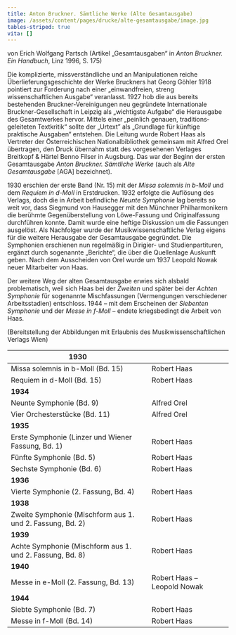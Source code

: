 ```yaml
---
title: Anton Bruckner. Sämtliche Werke (Alte Gesamtausgabe)
image: /assets/content/pages/drucke/alte-gesamtausgabe/image.jpg
tables-striped: true
vita: []
---
```

von Erich Wolfgang Partsch (Artikel „Gesamtausgaben“ in *Anton Bruckner. Ein Handbuch*, Linz 1996, S. 175)

Die komplizierte, missverständliche und an Manipulationen reiche Überlieferungsgeschichte der Werke Bruckners hat Georg Göhler 1918 pointiert zur Forderung nach einer „einwandfreien, streng wissenschaftlichen Ausgabe“ veranlasst. 1927 hob die aus bereits bestehenden Bruckner-Vereinigungen neu gegründete Internationale Bruckner-Gesellschaft in Leipzig als „wichtigste Aufgabe“ die Herausgabe des Gesamtwerkes hervor. Mittels einer „peinlich genauen, tra­ditions­geleiteten Textkritik“ sollte der „Urtext” als „Grundlage für künftige praktische Ausgaben“ entstehen. Die Leitung wurde Robert Haas als Vertreter der Öster­reichischen Nationalbibliothek gemeinsam mit Alfred Orel übertragen, den Druck übernahm statt des vorgesehenen Verlages Breitkopf & Härtel Benno Filser in Augsburg. Das war der Beginn der ersten Gesamtausgabe *Anton Bruckner. Sämtliche Werke* (auch als *Alte Gesamtausgabe* \[AGA] bezeichnet).

1930 erschien der erste Band (Nr. 15) mit der *Missa solemnis in b-Moll* und dem *Requiem in d-Moll* in Erstdrucken. 1932 erfolgte die Auflösung des Verlags, doch die in Arbeit befindliche *Neunte Symphonie* lag bereits so weit vor, dass Siegmund von Hausegger mit den Münchner Philharmonikern die berühmte Gegenüberstellung von Löwe-Fassung und Originalfassung durchführen konnte. Damit wurde eine heftige Diskussion um die Fassungen ausgelöst. Als Nachfolger wurde der Musik­wissenschaftliche Verlag eigens für die weitere Herausgabe der Gesamtausgabe gegründet. Die Symphonien erschienen nun regelmäßig in Dirigier- und Studienpartituren, ergänzt durch sogenannte „Berichte“, die über die Quellenlage Auskunft geben. Nach dem Ausscheiden von Orel wurde um 1937 Leopold Nowak neuer Mitarbeiter von Haas.

Der weitere Weg der alten Gesamtausgabe erwies sich alsbald problematisch, weil sich Haas bei der *Zweiten* und später bei der *Achten Symphonie* für sogenannte Mischfassungen (Vermengungen verschiedener Arbeitsstadien) entschloss. 1944 – mit dem Erscheinen der *Siebenten Symphonie* und der *Messe in f-Moll* – endete kriegsbedingt die Arbeit von Haas.

(Bereitstellung der Abbildungen mit Erlaubnis des Musikwissenschaftlichen Verlags Wien)

| **1930**                                                  |                             |                                  |
| --------------------------------------------------------- | --------------------------- | -------------------------------- |
| Missa solemnis in b-Moll (Bd. 15)                         | Robert Haas                 | <IconLink href="/miradorAGA.php?AGA=AGA15" icon="lucide:camera" label="Link" /> |
| Requiem in d-Moll (Bd. 15)                                | Robert Haas                 | <IconLink href="/miradorAGA.php?AGA=AGA15" icon="lucide:camera" label="Link" /> |
| **1934**                                                  |                             |                                  |
| Neunte Symphonie (Bd. 9)                                  | Alfred Orel                 | <IconLink href="/miradorAGA.php?AGA=AGA09" icon="lucide:camera" label="Link" /> |
| Vier Orchesterstücke (Bd. 11)                             | Alfred Orel                 | <IconLink href="/miradorAGA.php?AGA=AGA11" icon="lucide:camera" label="Link" /> |
| **1935**                                                  |                             |                                  |
| Erste Symphonie (Linzer und Wiener Fassung, Bd. 1)        | Robert Haas                 | <IconLink href="/miradorAGA.php?AGA=AGA01" icon="lucide:camera" label="Link" /> |
| Fünfte Symphonie (Bd. 5)                                  | Robert Haas                 | <IconLink href="/miradorAGA.php?AGA=AGA05" icon="lucide:camera" label="Link" /> |
| Sechste Symphonie (Bd. 6)                                 | Robert Haas                 | <IconLink href="/miradorAGA.php?AGA=AGA06" icon="lucide:camera" label="Link" /> |
| **1936**                                                  |                             |                                  |
| Vierte Symphonie (2. Fassung, Bd. 4)                      | Robert Haas                 | <IconLink href="/miradorAGA.php?AGA=AGA04" icon="lucide:camera" label="Link" /> |
| **1938**                                                  |                             |                                  |
| Zweite Symphonie (Mischform aus 1. und 2. Fassung, Bd. 2) | Robert Haas                 | <IconLink href="/miradorAGA.php?AGA=AGA02" icon="lucide:camera" label="Link" /> |
| **1939**                                                  |                             |                                  |
| Achte Symphonie (Mischform aus 1. und 2. Fassung, Bd. 8)  | Robert Haas                 | <IconLink href="/miradorAGA.php?AGA=AGA13" icon="lucide:camera" label="Link" /> |
| **1940**                                                  |                             |                                  |
| Messe in e-Moll (2. Fassung, Bd. 13)                      | Robert Haas – Leopold Nowak | <IconLink href="/miradorAGA.php?AGA=AGA13" icon="lucide:camera" label="Link" /> |
| **1944**                                                  |                             |                                  |
| Siebte Symphonie (Bd. 7)                                  | Robert Haas                 | <IconLink href="/miradorAGA.php?AGA=AGA07" icon="lucide:camera" label="Link" /> |
| Messe in f-Moll (Bd. 14)                                  | Robert Haas                 | <IconLink href="/miradorAGA.php?AGA=AGA14" icon="lucide:camera" label="Link" /> |
